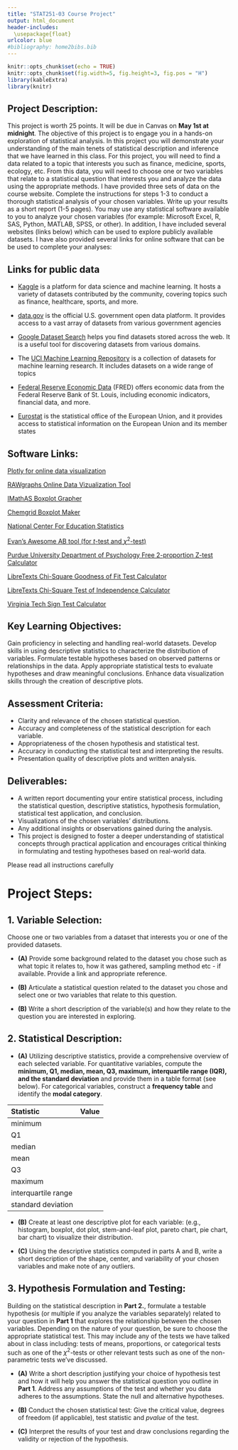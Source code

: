 ```yaml
---
title: "STAT251-03 Course Project"
output: html_document
header-includes:
  \usepackage{float}
urlcolor: blue  
#bibliography: home2bibs.bib
---
```





```r
knitr::opts_chunk$set(echo = TRUE)
knitr::opts_chunk$set(fig.width=5, fig.height=3, fig.pos = "H")
library(kableExtra)
library(knitr)
```


## Project Description: 
This project is worth 25 points. It will be due in Canvas on **May 1st at midnight**. The objective of this project is to engage you in a hands-on exploration of statistical analysis. In this project you will demonstrate your understanding of the main tenets of statistical description and inference that we have learned in this class. For this project, you will need to find a data related to a topic that interests you such as finance, medicine, sports, ecology, etc. From this data, you will need to choose one or two variables that relate to a statistical question that interests you and analyze the data using the appropriate methods. I have provided three sets of data on the course website. Complete the instructions for steps 1-3 to conduct a thorough statistical analysis of your chosen variables. Write up your results as a short report (1-5 pages). You may use any statistical software available to you to analyze your chosen variables (for example: Microsoft Excel, R, SAS, Python, MATLAB, SPSS, or other). In addition, I have included several websites (links below) which can be used to explore publicly available datasets. I have also provided several links for online software that can be be used to complete your analyses:

## Links for public data

* [Kaggle](https://www.kaggle.com/) is a platform for data science and machine learning. It hosts a variety of datasets contributed by the community, covering topics such as finance, healthcare, sports, and more.


* [data.gov](https://data.gov/) is the official U.S. government open data platform. It provides access to a vast array of datasets from various government agencies

* [Google Dataset Search](https://datasetsearch.research.google.com/) helps you find datasets stored across the web. It is a useful tool for discovering datasets from various domains.


* The [UCI Machine Learning Repository](https://archive.ics.uci.edu/) is a collection of datasets for machine learning research. It includes datasets on a wide range of topics


*  [Federal Reserve Economic Data](https://fred.stlouisfed.org/) (FRED) offers economic data from the Federal Reserve Bank of St. Louis, including economic indicators, financial data, and more.

* [Eurostat](https://ec.europa.eu/eurostat) is the statistical office of the European Union, and it provides access to statistical information on the European Union and its member states


## Software Links:   

[Plotly for online data visualization](https://plot.ly/create/?_ga=2.215845015.1866748034.1700201169-713259889.1700201168)   

[RAWgraphs Online Data Vizualization Tool](https://www.rawgraphs.io/)

[IMathAS Boxplot Grapher](https://www.imathas.com/stattools/boxplot.html)   

[Chemgrid Boxplot Maker](http://shiny.chemgrid.org/boxplotr/)   

[National Center For Education Statistics](https://nces.ed.gov/nceskids/createagraph/)    

[Evan's Awesome AB tool (for $t$-test and $\chi^2$-test)](https://www.evanmiller.org/ab-testing/)   

[Purdue University Department of Psychology Free 2-proportion Z-test Calculator](http://www2.psych.purdue.edu/~gfrancis/calculators/proportion_test_two_sample.shtml)   

[LibreTexts Chi-Square Goodness of Fit Test Calculator](https://stats.libretexts.org/Learning_Objects/02%3A_Interactive_Statistics/36%3A__Chi-Square_Goodness_of_Fit_Test_Calculator)

[LibreTexts Chi-Square Test of Independence Calculator](https://stats.libretexts.org/Learning_Objects/02%3A_Interactive_Statistics/37%3A__Chi-Square_Test_For_Independence_Calculator)   

[Virginia Tech Sign Test Calculator](https://camel.psyc.vt.edu/models/stats/sign_test.shtml)


## Key Learning Objectives: 
Gain proficiency in selecting and handling real-world datasets.
Develop skills in using descriptive statistics to characterize the distribution of variables.
Formulate testable hypotheses based on observed patterns or relationships in the data.
Apply appropriate statistical tests to evaluate hypotheses and draw meaningful conclusions.
Enhance data visualization skills through the creation of descriptive plots.


## Assessment Criteria:

* Clarity and relevance of the chosen statistical question.
* Accuracy and completeness of the statistical description for each variable.
* Appropriateness of the chosen hypothesis and statistical test.
* Accuracy in conducting the statistical test and interpreting the results.
* Presentation quality of descriptive plots and written analysis.

## Deliverables:


* A written report documenting your entire statistical process, including the statistical question, descriptive statistics, hypothesis formulation, statistical test application, and conclusion.
* Visualizations of the chosen variables' distributions.
* Any additional insights or observations gained during the analysis.
* This project is designed to foster a deeper understanding of statistical concepts through practical application and encourages critical thinking in formulating and testing hypotheses based on real-world data.

Please read all instructions carefully


# Project Steps:

## 1. Variable Selection:

Choose one or two variables from a dataset that interests you or one of the provided datasets.

* **(A)** Provide some background related to the dataset you chose such as what topic it relates to, how it was gathered, sampling method etc - if available. Provide a link and appropriate reference. 

* **(B)** Articulate a statistical question related to the dataset you chose and select one or two variables that relate to this question. 

* **(B)** Write a short description of the variable(s) and how they relate to the question you are interested in exploring.

## 2. Statistical Description:

* **(A)** Utilizing descriptive statistics, provide a comprehensive overview of each selected variable. For quantitative variables, compute the **minimum, Q1, median, mean, Q3, maximum, interquartile range (IQR), and the standard deviation** and provide them in a table format (see below). For categorical variables, construct a **frequency table** and identify the **modal category**.


| **Statistic**       | **Value** |
| :------------------ | :-------  |
| minimum             |           |
| Q1                  |           |
| median              |           |
| mean                |           |
| Q3                  |           |
| maximum             |           |
| interquartile range |           |
| standard deviation  |           |



* **(B)** Create at least one descriptive plot for each variable: (e.g., histogram, boxplot, dot plot, stem-and-leaf plot, pareto chart, pie chart, bar chart) to visualize their distribution.


* **(C)** Using the descriptive statistics computed in parts A and B, write a short description of the shape, center, and variability of your chosen variables and make note of any outliers. 

## 3. Hypothesis Formulation and Testing:
Building on the statistical description in **Part 2.**, formulate a testable hypothesis (or multiple if you analyze the variables separately) related to your question in **Part 1** that explores the relationship between the chosen variables. Depending on the nature of your question, be sure to choose the appropriate statistical test. This may include any of the tests we have talked about in class including: tests of means, proportions, or categorical tests such as one of the $\chi^2$-tests or other relevant tests such as one of the non-parametric tests we've discussed. 


* **(A)** Write a short description justifying your choice of hypothesis test and how it will help you answer the statistical question you outline in **Part 1**. Address any assumptions of the test and whether you data adheres to the assumptions. State the null and alternative hypotheses.

* **(B)** Conduct the chosen statistical test: Give the critical value, degrees of freedom (if applicable), test statistic and $pvalue$ of the test. 
* **(C)** Interpret the results of your test and draw conclusions regarding the validity or rejection of the hypothesis. 


